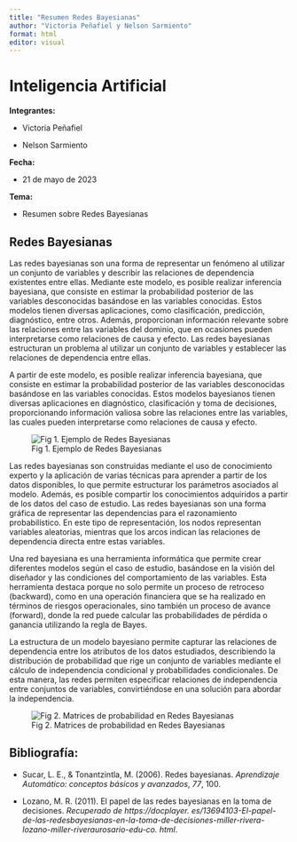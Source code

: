 ```yaml
---
title: "Resumen Redes Bayesianas"
author: "Victoria Peñafiel y Nelson Sarmiento"
format: html
editor: visual
---
```


# Inteligencia Artificial

**Integrantes:**

-   Victoria Peñafiel

-   Nelson Sarmiento

**Fecha:**

-   21 de mayo de 2023

**Tema:**

-   Resumen sobre Redes Bayesianas

## Redes Bayesianas

Las redes bayesianas son una forma de representar un fenómeno al utilizar un conjunto de variables y describir las relaciones de dependencia existentes entre ellas. Mediante este modelo, es posible realizar inferencia bayesiana, que consiste en estimar la probabilidad posterior de las variables desconocidas basándose en las variables conocidas. Estos modelos tienen diversas aplicaciones, como clasificación, predicción, diagnóstico, entre otros. Además, proporcionan información relevante sobre las relaciones entre las variables del dominio, que en ocasiones pueden interpretarse como relaciones de causa y efecto. Las redes bayesianas estructuran un problema al utilizar un conjunto de variables y establecer las relaciones de dependencia entre ellas.

A partir de este modelo, es posible realizar inferencia bayesiana, que consiste en estimar la probabilidad posterior de las variables desconocidas basándose en las variables conocidas. Estos modelos bayesianos tienen diversas aplicaciones en diagnóstico, clasificación y toma de decisiones, proporcionando información valiosa sobre las relaciones entre las variables, las cuales pueden interpretarse como relaciones de causa y efecto.

![Fig 1. Ejemplo de Redes Bayesianas](Redes%20bayesianas.png "Fig 1. Ejemplo de Redes Bayesianas"){fig-alt="Fig 1. Ejemplo de Redes Bayesianas" fig-align="center" fig-env="Fig 1. Ejemplo de Redes Bayesianas"}

Las redes bayesianas son construidas mediante el uso de conocimiento experto y la aplicación de varias técnicas para aprender a partir de los datos disponibles, lo que permite estructurar los parámetros asociados al modelo. Además, es posible compartir los conocimientos adquiridos a partir de los datos del caso de estudio. Las redes bayesianas son una forma gráfica de representar las dependencias para el razonamiento probabilístico. En este tipo de representación, los nodos representan variables aleatorias, mientras que los arcos indican las relaciones de dependencia directa entre estas variables.

Una red bayesiana es una herramienta informática que permite crear diferentes modelos según el caso de estudio, basándose en la visión del diseñador y las condiciones del comportamiento de las variables. Esta herramienta destaca porque no solo permite un proceso de retroceso (backward), como en una operación financiera que se ha realizado en términos de riesgos operacionales, sino también un proceso de avance (forward), donde la red puede calcular las probabilidades de pérdida o ganancia utilizando la regla de Bayes.

La estructura de un modelo bayesiano permite capturar las relaciones de dependencia entre los atributos de los datos estudiados, describiendo la distribución de probabilidad que rige un conjunto de variables mediante el cálculo de independencia condicional y probabilidades condicionales. De esta manera, las redes permiten especificar relaciones de independencia entre conjuntos de variables, convirtiéndose en una solución para abordar la independencia.

![Fig 2. Matrices de probabilidad en Redes Bayesianas](Redes%20bayesianas%202.png "Fig 2. Matrices de probabilidad en Redes Bayesianas"){fig-alt="Fig 2. Matrices de probabilidad en Redes Bayesianas" fig-align="center" fig-env="Fig 2. Matrices de probabilidad en Redes Bayesianas"}

## **Bibliografía:**

-   Sucar, L. E., & Tonantzintla, M. (2006). Redes bayesianas. *Aprendizaje Automático: conceptos básicos y avanzados*, *77*, 100.

-   Lozano, M. R. (2011). El papel de las redes bayesianas en la toma de decisiones. *Recuperado de https://docplayer. es/13694103-El-papel-de-las-redesbayesianas-en-la-toma-de-decisiones-miller-rivera-lozano-miller-riveraurosario-edu-co. html*.
